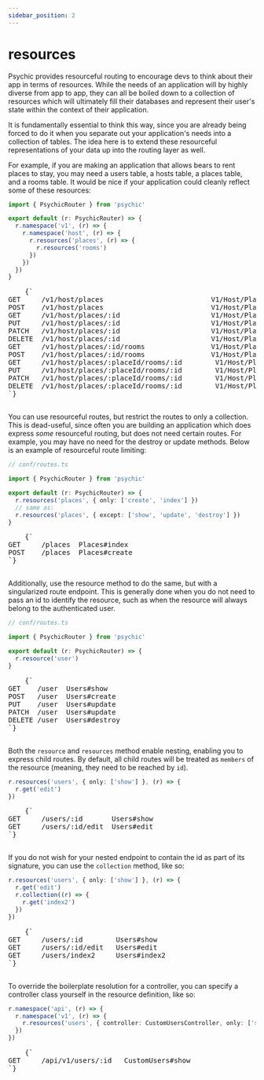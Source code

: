 ```yaml
---
sidebar_position: 2
---
```



# resources

Psychic provides resourceful routing to encourage devs to think about their app in terms of resources. While the needs of an application will by highly diverse from app to app, they can all be boiled down to a collection of resources which will ultimately fill their databases and represent their user's state within the context of their application.

It is fundamentally essential to think this way, since you are already being forced to do it when you separate out your application's needs into a collection of tables. The idea here is to extend these resourceful representations of your data up into the routing layer as well.

For example, if you are making an application that allows bears to rent places to stay, you may need a users table, a hosts table, a places table, and a rooms table. It would be nice if your application could cleanly reflect some of these resources:

```ts // conf/routes.ts
import { PsychicRouter } from 'psychic'

export default (r: PsychicRouter) => {
  r.namespace('v1', (r) => {
    r.namespace('host', (r) => {
      r.resources('places', (r) => {
        r.resources('rooms')
      })
    })
  })
}
```

<RoutesOutput>
  <pre style={{ backgroundColor: 'transparent' }}>
    {`
GET     /v1/host/places                          V1/Host/Places#index
POST    /v1/host/places                          V1/Host/Places#create
GET     /v1/host/places/:id                      V1/Host/Places#show
PUT     /v1/host/places/:id                      V1/Host/Places#update
PATCH   /v1/host/places/:id                      V1/Host/Places#update
DELETE  /v1/host/places/:id                      V1/Host/Places#destroy
GET     /v1/host/places/:id/rooms                V1/Host/Places/Rooms#index
POST    /v1/host/places/:id/rooms                V1/Host/Places/Rooms#create
GET     /v1/host/places/:placeId/rooms/:id        V1/Host/Places/Rooms#show
PUT     /v1/host/places/:placeId/rooms/:id        V1/Host/Places/Rooms#update
PATCH   /v1/host/places/:placeId/rooms/:id        V1/Host/Places/Rooms#update
DELETE  /v1/host/places/:placeId/rooms/:id        V1/Host/Places/Rooms#destroy
`}
  </pre>
</RoutesOutput>

You can use resourceful routes, but restrict the routes to only a collection. This is dead-useful, since often you are building an application which does express _some_ resourceful routing, but does not need certain routes. For example, you may have no need for the destroy or update methods. Below is an example of resourceful route limiting:

```ts
// conf/routes.ts

import { PsychicRouter } from 'psychic'

export default (r: PsychicRouter) => {
  r.resources('places', { only: ['create', 'index'] })
  // same as:
  r.resources('places', { except: ['show', 'update', 'destroy'] })
}
```

<RoutesOutput>
  <pre style={{ backgroundColor: 'transparent' }}>
    {`
GET     /places  Places#index
POST    /places  Places#create
`}
  </pre>
</RoutesOutput>

Additionally, use the resource method to do the same, but with a singularized route endpoint. This is generally done when you do not need to pass an id to identify the resource, such as when the resource will always belong to the authenticated user.

```ts
// conf/routes.ts

import { PsychicRouter } from 'psychic'

export default (r: PsychicRouter) => {
  r.resource('user')
}
```

<RoutesOutput>
  <pre style={{ backgroundColor: 'transparent' }}>
    {`
GET    /user  Users#show
POST   /user  Users#create
PUT    /user  Users#update
PATCH  /user  Users#update
DELETE /user  Users#destroy
`}
  </pre>
</RoutesOutput>

Both the `resource` and `resources` method enable nesting, enabling you to express child routes. By default, all child routes will be treated as `members` of the resource (meaning, they need to be reached by `id`).

```ts
r.resources('users', { only: ['show'] }, (r) => {
  r.get('edit')
})
```

<RoutesOutput>
  <pre style={{ backgroundColor: 'transparent' }}>
    {`
GET     /users/:id       Users#show
GET     /users/:id/edit  Users#edit
`}
  </pre>
</RoutesOutput>

If you do not wish for your nested endpoint to contain the id as part of its signature, you can use the `collection` method, like so:

```ts
r.resources('users', { only: ['show'] }, (r) => {
  r.get('edit')
  r.collection((r) => {
    r.get('index2')
  })
})
```

<RoutesOutput>
  <pre style={{ backgroundColor: 'transparent' }}>
    {`
GET     /users/:id        Users#show
GET     /users/:id/edit   Users#edit
GET     /users/index2     Users#index2
`}
  </pre>
</RoutesOutput>

To override the boilerplate resolution for a controller, you can specify a controller class yourself in the resource definition, like so:

```ts
r.namespace('api', (r) => {
  r.namespace('v1', (r) => {
    r.resources('users', { controller: CustomUsersController, only: ['show'] })
  })
})
```

<RoutesOutput>
  <pre style={{ backgroundColor: 'transparent' }}>
    {`
GET     /api/v1/users/:id   CustomUsers#show
`}
  </pre>
</RoutesOutput>
